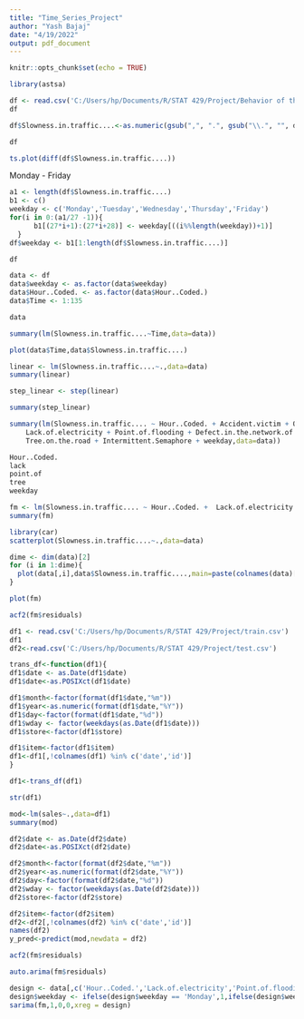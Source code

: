 ---
title: "Time_Series_Project"
author: "Yash Bajaj"
date: "4/19/2022"
output: pdf_document
---

```{r setup, include=FALSE}
knitr::opts_chunk$set(echo = TRUE)
```

```{r}
library(astsa)
```


```{r}
df <- read.csv('C:/Users/hp/Documents/R/STAT 429/Project/Behavior of the urban traffic of the city of Sao Paulo in Brazil/Behavior of the urban traffic of the city of Sao Paulo in Brazil.csv',sep=';')
df
```

```{r}
df$Slowness.in.traffic....<-as.numeric(gsub(",", ".", gsub("\\.", "", df$Slowness.in.traffic....)))
```

```{r}
df
```

```{r}
ts.plot(diff(df$Slowness.in.traffic....))
```



Monday - Friday
```{r}
a1 <- length(df$Slowness.in.traffic....)
b1 <- c()
weekday <- c('Monday','Tuesday','Wednesday','Thursday','Friday')
for(i in 0:(a1/27 -1)){
      b1[(27*i+1):(27*i+28)] <- weekday[((i%%length(weekday))+1)]
  }
df$weekday <- b1[1:length(df$Slowness.in.traffic....)]
```

```{r}
df
```

```{r}
data <- df
data$weekday <- as.factor(data$weekday)
data$Hour..Coded. <- as.factor(data$Hour..Coded.)
data$Time <- 1:135
```


```{r}
data
```

```{r}
summary(lm(Slowness.in.traffic....~Time,data=data))
```

```{r}
plot(data$Time,data$Slowness.in.traffic....)
```

```{r}
linear <- lm(Slowness.in.traffic....~.,data=data)
summary(linear)
```

```{r}
step_linear <- step(linear)
```

```{r}
summary(step_linear)
```

```{r}
summary(lm(Slowness.in.traffic.... ~ Hour..Coded. + Accident.victim + Occurrence.involving.freight + 
    Lack.of.electricity + Point.of.flooding + Defect.in.the.network.of.trolleybuses + 
    Tree.on.the.road + Intermittent.Semaphore + weekday,data=data))
```
```{r}
Hour..Coded.
lack
point.of
tree
weekday
```

```{r}
fm <- lm(Slowness.in.traffic.... ~ Hour..Coded. +  Lack.of.electricity + Point.of.flooding +  Tree.on.the.road +  weekday,data=data)
summary(fm)
```
```{r}
library(car)
scatterplot(Slowness.in.traffic....~.,data=data)
```

```{r}
dime <- dim(data)[2]
for (i in 1:dime){
  plot(data[,i],data$Slowness.in.traffic....,main=paste(colnames(data)[i]))
}
```

```{r}
plot(fm)
```

```{r}
acf2(fm$residuals)
```


```{r}
df1 <- read.csv('C:/Users/hp/Documents/R/STAT 429/Project/train.csv')
df1
df2<-read.csv('C:/Users/hp/Documents/R/STAT 429/Project/test.csv')
```

```{r}
trans_df<-function(df1){
df1$date <- as.Date(df1$date)
df1$date<-as.POSIXct(df1$date)

df1$month<-factor(format(df1$date,"%m"))
df1$year<-as.numeric(format(df1$date,"%Y"))
df1$day<-factor(format(df1$date,"%d"))
df1$wday <- factor(weekdays(as.Date(df1$date)))
df1$store<-factor(df1$store)

df1$item<-factor(df1$item)
df1<-df1[,!colnames(df1) %in% c('date','id')]
}

```
```{r}
df1<-trans_df(df1)
```
```{r}
str(df1)

mod<-lm(sales~.,data=df1)
summary(mod)
```

```{r}
df2$date <- as.Date(df2$date)
df2$date<-as.POSIXct(df2$date)

df2$month<-factor(format(df2$date,"%m"))
df2$year<-as.numeric(format(df2$date,"%Y"))
df2$day<-factor(format(df2$date,"%d"))
df2$wday <- factor(weekdays(as.Date(df2$date)))
df2$store<-factor(df2$store)

df2$item<-factor(df2$item)
df2<-df2[,!colnames(df2) %in% c('date','id')]
names(df2)
y_pred<-predict(mod,newdata = df2)


```

```{r}
acf2(fm$residuals)
```

```{r}
auto.arima(fm$residuals)
```
```{r}

design <- data[,c('Hour..Coded.','Lack.of.electricity','Point.of.flooding','Tree.on.the.road','weekday')]
design$weekday <- ifelse(design$weekday == 'Monday',1,ifelse(design$weekday == 'Tuesday',2,ifelse(design$weekday == 'Wednesday',3,ifelse(design$weekday == 'Thursday',4,5))))
sarima(fm,1,0,0,xreg = design)
```

